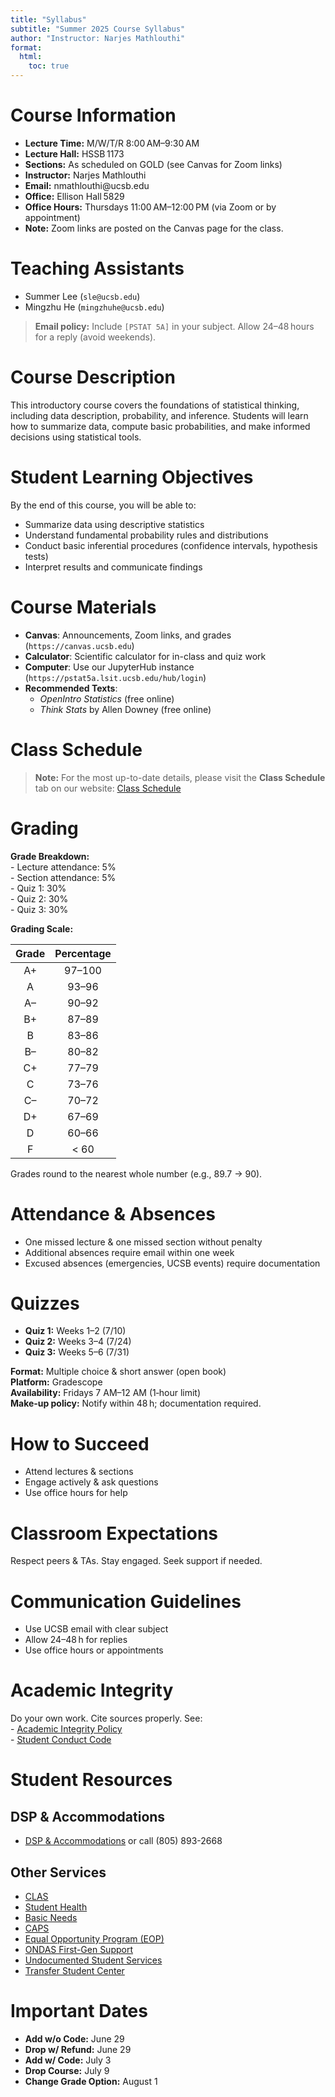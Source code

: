 ```yaml
---
title: "Syllabus"
subtitle: "Summer 2025 Course Syllabus"
author: "Instructor: Narjes Mathlouthi"
format:
  html:
    toc: true
---
```


# Course Information

- **Lecture Time:** M/W/T/R 8:00 AM–9:30 AM  
- **Lecture Hall:** HSSB 1173  
- **Sections:** As scheduled on GOLD (see Canvas for Zoom links)  
- **Instructor:** Narjes Mathlouthi  
- **Email:** nmathlouthi@ucsb.edu  
- **Office:** Ellison Hall 5829  
- **Office Hours:** Thursdays 11:00 AM–12:00 PM (via Zoom or by appointment)  
- **Note:** Zoom links are posted on the Canvas page for the class.

# Teaching Assistants

- Summer Lee (`sle@ucsb.edu`)  
- Mingzhu He (`mingzhuhe@ucsb.edu`)

> **Email policy:** Include `[PSTAT 5A]` in your subject. Allow 24–48 hours for a reply (avoid weekends).

# Course Description

This introductory course covers the foundations of statistical thinking, including data description, probability, and inference. Students will learn how to summarize data, compute basic probabilities, and make informed decisions using statistical tools.

# Student Learning Objectives

By the end of this course, you will be able to:

- Summarize data using descriptive statistics  
- Understand fundamental probability rules and distributions  
- Conduct basic inferential procedures (confidence intervals, hypothesis tests)  
- Interpret results and communicate findings

# Course Materials

- **Canvas**: Announcements, Zoom links, and grades (`https://canvas.ucsb.edu`)  
- **Calculator**: Scientific calculator for in-class and quiz work  
- **Computer**: Use our JupyterHub instance (`https://pstat5a.lsit.ucsb.edu/hub/login`)  
- **Recommended Texts**:  
  - *OpenIntro Statistics* (free online)  
  - *Think Stats* by Allen Downey (free online)

# Class Schedule

> **Note:** For the most up-to-date details, please visit the **Class Schedule** tab on our website: [Class Schedule](schedule.qmd)



# Grading

**Grade Breakdown:**  
- Lecture attendance: 5%  
- Section attendance: 5%  
- Quiz 1: 30%  
- Quiz 2: 30%  
- Quiz 3: 30%  

**Grading Scale:**  

| Grade | Percentage |
|:-----:|:----------:|
| A+    | 97–100     |
| A     | 93–96      |
| A–    | 90–92      |
| B+    | 87–89      |
| B     | 83–86      |
| B–    | 80–82      |
| C+    | 77–79      |
| C     | 73–76      |
| C–    | 70–72      |
| D+    | 67–69      |
| D     | 60–66      |
| F     | < 60       |

Grades round to the nearest whole number (e.g., 89.7 → 90).

# Attendance & Absences

- One missed lecture & one missed section without penalty  
- Additional absences require email within one week  
- Excused absences (emergencies, UCSB events) require documentation

# Quizzes

- **Quiz 1:** Weeks 1–2 (7/10)  
- **Quiz 2:** Weeks 3–4 (7/24)  
- **Quiz 3:** Weeks 5–6 (7/31)  

**Format:** Multiple choice & short answer (open book)  
**Platform:** Gradescope  
**Availability:** Fridays 7 AM–12 AM (1‑hour limit)  
**Make‑up policy:** Notify within 48 h; documentation required.

# How to Succeed

- Attend lectures & sections  
- Engage actively & ask questions  
- Use office hours for help

# Classroom Expectations

Respect peers & TAs. Stay engaged. Seek support if needed.

# Communication Guidelines

- Use UCSB email with clear subject  
- Allow 24–48 h for replies  
- Use office hours or appointments

# Academic Integrity

Do your own work. Cite sources properly. See:  
- [Academic Integrity Policy](https://studentconduct.sa.ucsb.edu/academic-integrity)  
- [Student Conduct Code](https://www.sa.ucsb.edu/regulations/student-conduct-code/student-conduct-code)

# Student Resources

## DSP & Accommodations

- [DSP & Accommodations](http://dsp.sa.ucsb.edu) or call (805) 893-2668

## Other Services

- [CLAS](https://clas.sa.ucsb.edu/)  
- [Student Health](https://studenthealth.sa.ucsb.edu/)  
- [Basic Needs](https://food.ucsb.edu/)  
- [CAPS](https://caps.sa.ucsb.edu/)  
- [Equal Opportunity Program (EOP)](https://eop.sa.ucsb.edu/)  
- [ONDAS First-Gen Support](https://ondas.ucsb.edu/home)  
- [Undocumented Student Services](https://uss.sa.ucsb.edu/)  
- [Transfer Student Center](https://transfercenter.ucsb.edu/)

# Important Dates

- **Add w/o Code:** June 29  
- **Drop w/ Refund:** June 29  
- **Add w/ Code:** July 3  
- **Drop Course:** July 9  
- **Change Grade Option:** August 1  